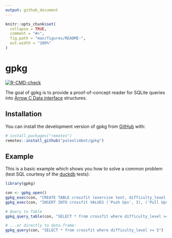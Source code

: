 ```yaml
---
output: github_document
---
```


<!-- README.md is generated from README.Rmd. Please edit that file -->

```r
knitr::opts_chunk$set(
  collapse = TRUE,
  comment = "#>",
  fig.path = "man/figures/README-",
  out.width = "100%"
)
```

# gpkg

<!-- badges: start -->
[![R-CMD-check](https://github.com/paleolimbot/gpkg/workflows/R-CMD-check/badge.svg)](https://github.com/paleolimbot/gpkg/actions)
<!-- badges: end -->

The goal of gpkg is to provide a proof-of-concept reader for SQLite queries into [Arrow C Data interface](https://arrow.apache.org/docs/format/CDataInterface.html) structures.

## Installation

You can install the development version of gpkg from [GitHub](https://github.com/) with:

``` r
# install.packages("remotes")
remotes::install_github("paleolimbot/gpkg")
```

## Example

This is a basic example which shows you how to solve a common problem (test SQL courtesy of the [duckdb](https://github.com/duckdb/duckdb/) tests):

```r
library(gpkg)

con <- gpkg_open()
gpkg_exec(con, "CREATE TABLE crossfit (exercise text, difficulty_level int)")
gpkg_exec(con, "INSERT INTO crossfit VALUES ('Push Ups', 3), ('Pull Ups', 5) , ('Push Jerk', 7), ('Bar Muscle Up', 10)")

# Query to Table
gpkg_query_table(con, "SELECT * from crossfit where difficulty_level >= 5")

# ...or directly to data.frame:
gpkg_query(con, "SELECT * from crossfit where difficulty_level >= 5")
```

